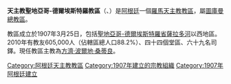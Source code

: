 {{Infobox Roman Catholic diocese
|Roman Catholic Diocese of = 天主教聖地亞哥-德爾埃斯特羅教區
|Latin name of diocese = Dioecesis Sancti Iacobi de Estero
|image =Santiago cathedral.jpg|caption =聖衣聖母主教座堂
|location = [[阿根廷|阿根廷]]
|territory =[[聖地亞哥-德爾埃斯特羅省|聖地亞哥-德爾埃斯特羅省]]西部
|population = 605,000
|rite = 拉丁禮
|patron =
|province = 圖庫曼
|established = 1907年
|cathedral =聖衣聖母座堂
|co-cathedral =
|leadership = 主教
|website =
|教宗 =
|metropolitan =
|ordinary = 方濟·波爾地·桑蒂良
|coadjutor bishop =
|auxiliary =
}}

'''天主教聖地亞哥-德爾埃斯特羅教區'''（{{lang-la|Dioecesis Sancti Iacobi de Estero}}、{{lang-es|Diócesis de Santiago del Estero}}）是[[阿根廷|阿根廷]]一個[[羅馬天主教|羅馬天主教]][[教區|教區]]，屬[[天主教圖庫曼總教區|圖庫曼總教區]]。

教區成立於1907年3月25日，包括[[聖地亞哥-德爾埃斯特羅省|聖地亞哥-德爾埃斯特羅省]][[薩拉多河|薩拉多河]]以西地區。2010年有教友605,000人（佔轄區總人口88.2%）、四十四個堂區、六十九名司鐸。現任教區主教為[[方濟·波爾地·桑蒂良|方濟·波爾地·桑蒂良]]。

{{阿根廷天主教教區}}

{{DEFAULTSORT:Santiago del Estero}}
[[Category:阿根廷天主教教區|Category:阿根廷天主教教區]]
[[Category:1907年建立的宗教組織|Category:1907年建立的宗教組織]]
[[Category:1907年阿根廷建立|Category:1907年阿根廷建立]]